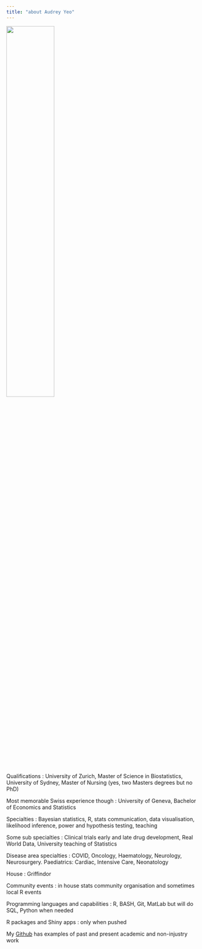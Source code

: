 ```yaml
---
title: "about Audrey Yeo"
---
```


<img src="images_lifesite/lutryview.jpg" style="width:50%">

Qualifications : University of Zurich, Master of Science in Biostatistics, University of Sydney, Master of Nursing (yes, two Masters degrees but no PhD)

Most memorable Swiss experience though : University of Geneva, Bachelor of Economics and Statistics

Specialties : Bayesian statistics, R, stats communication, data visualisation, likelihood inference, power and hypothesis testing, teaching

Some sub specialties : Clinical trials early and late drug development, Real World Data, University teaching of Statistics

Disease area specialties : COVID, Oncology, Haematology, Neurology, Neurosurgery. Paediatrics: Cardiac, Intensive Care, Neonatology 

House : Griffindor

Community events : in house stats community organisation and sometimes local R events

Programming languages and capabilities : R, BASH, Git, MatLab but will do SQL, Python when needed

R packages and Shiny apps : only when pushed

My [Github](https://github.com/audreyyeoCH) has examples of past and present academic and non-injustry work 



